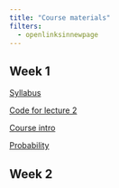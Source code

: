 ```yaml
---
title: "Course materials"
filters:
  - openlinksinnewpage
---
```


## Week 1

[Syllabus](files/oceans140_syllabus_2025_241222.pdf)

[Code for lecture 2](code/lecture2.html)

[Course intro](_lectures/course_intro.pdf)

[Probability](_lectures/probability-lecture.pdf)

## Week 2


